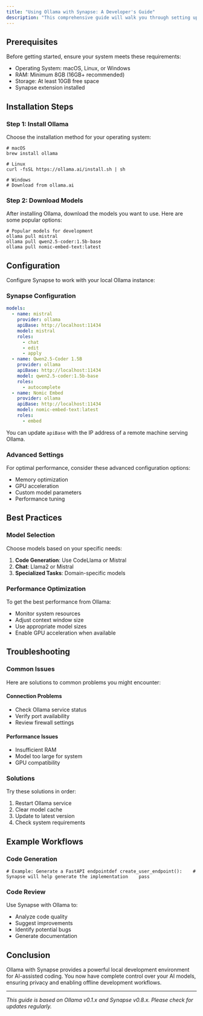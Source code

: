 ```yaml
---
title: "Using Ollama with Synapse: A Developer's Guide"
description: "This comprehensive guide will walk you through setting up Ollama with Synapse for powerful local AI development. Ollama allows you to run large language models locally on your machine, providing privacy, control, and offline capabilities for AI-assisted coding."
---
```


## Prerequisites

Before getting started, ensure your system meets these requirements:

- Operating System: macOS, Linux, or Windows
- RAM: Minimum 8GB (16GB+ recommended)
- Storage: At least 10GB free space
- Synapse extension installed

## Installation Steps

### Step 1: Install Ollama

Choose the installation method for your operating system:

```
# macOS
brew install ollama

# Linux
curl -fsSL https://ollama.ai/install.sh | sh

# Windows
# Download from ollama.ai
```

### Step 2: Download Models

After installing Ollama, download the models you want to use. Here are some popular options:

```
# Popular models for development
ollama pull mistral
ollama pull qwen2.5-coder:1.5b-base
ollama pull nomic-embed-text:latest
```

## Configuration

Configure Synapse to work with your local Ollama instance:

### Synapse Configuration

```yaml
models:
  - name: mistral
    provider: ollama
    apiBase: http://localhost:11434
    model: mistral
    roles:
      - chat
      - edit
      - apply
  - name: Qwen2.5-Coder 1.5B
    provider: ollama
    apiBase: http://localhost:11434
    model: qwen2.5-coder:1.5b-base
    roles:
      - autocomplete
  - name: Nomic Embed
    provider: ollama
    apiBase: http://localhost:11434
    model: nomic-embed-text:latest
    roles:
      - embed
```

You can update `apiBase` with the IP address of a remote machine serving Ollama. 

### Advanced Settings

For optimal performance, consider these advanced configuration options:

- Memory optimization
- GPU acceleration
- Custom model parameters
- Performance tuning

## Best Practices

### Model Selection

Choose models based on your specific needs:

1. **Code Generation**: Use CodeLlama or Mistral
2. **Chat**: Llama2 or Mistral
3. **Specialized Tasks**: Domain-specific models

### Performance Optimization

To get the best performance from Ollama:

- Monitor system resources
- Adjust context window size
- Use appropriate model sizes
- Enable GPU acceleration when available

## Troubleshooting

### Common Issues

Here are solutions to common problems you might encounter:

#### Connection Problems

- Check Ollama service status
- Verify port availability
- Review firewall settings

#### Performance Issues

- Insufficient RAM
- Model too large for system
- GPU compatibility

### Solutions

Try these solutions in order:

1. Restart Ollama service
2. Clear model cache
3. Update to latest version
4. Check system requirements

## Example Workflows

### Code Generation

```
# Example: Generate a FastAPI endpointdef create_user_endpoint():    # Synapse will help generate the implementation    pass
```

### Code Review

Use Synapse with Ollama to:

- Analyze code quality
- Suggest improvements
- Identify potential bugs
- Generate documentation

## Conclusion

Ollama with Synapse provides a powerful local development environment for AI-assisted coding. You now have complete control over your AI models, ensuring privacy and enabling offline development workflows.

---

_This guide is based on Ollama v0.1.x and Synapse v0.8.x. Please check for updates regularly._
